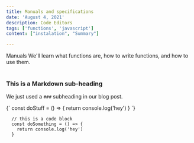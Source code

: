 ```yaml
---
title: Manuals and specifications
date: 'August 4, 2021'
description: Code Editors
tags: ['functions', 'javascript']
content: ["instalation", "Summary"]

---
```


<div id="instalations">
  Manuals
  We'll learn what functions are, how to write functions, and how to use them.
</div>

<br/>

### This is a Markdown sub-heading
We just used a `###` subheading in our blog post.

<SyntaxHighlighter language="javascript">
  {`
    const doStuff = () => {
      return console.log('hey')
    }
  `}
</SyntaxHighlighter>

```
  // this is a code block
  const doSomething = () => {
    return console.log('hey')
  }
```

